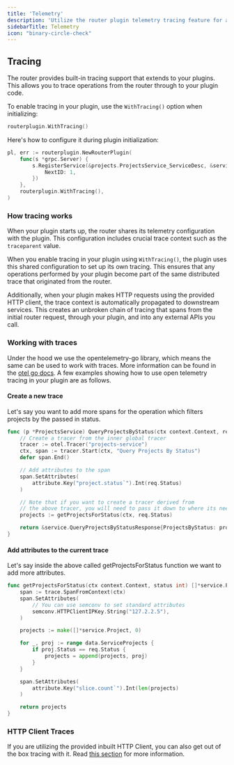 ```yaml
---
title: 'Telemetry'
description: 'Utilize the router plugin telemetry tracing feature for automatic built in tracing.'
sidebarTitle: Telemetry
icon: "binary-circle-check"
---
```


## Tracing

The router provides built-in tracing support that extends to your plugins. This allows you to trace operations from the router through to your plugin code.

To enable tracing in your plugin, use the `WithTracing()` option when initializing:

```go
routerplugin.WithTracing()
```

Here's how to configure it during plugin initialization:

```go
pl, err := routerplugin.NewRouterPlugin(
	func(s *grpc.Server) {
		s.RegisterService(&projects.ProjectsService_ServiceDesc, &service.ProjectsService{
			NextID: 1,
		})
	},
	routerplugin.WithTracing(),
)
```

### How tracing works

When your plugin starts up, the router shares its telemetry configuration with the plugin. This configuration includes crucial trace context such as the `traceparent` value.

When you enable tracing in your plugin using `WithTracing()`, the plugin uses this shared configuration to set up its own tracing. This ensures that any operations performed by your plugin become part of the same distributed trace that originated from the router.

Additionally, when your plugin makes HTTP requests using the provided HTTP client, the trace context is automatically propagated to downstream services. This creates an unbroken chain of tracing that spans from the initial router request, through your plugin, and into any external APIs you call.

### Working with traces

Under the hood we use the opentelemetry-go library, which means the same can be used to work with traces. More information can be found in the [otel go docs](https://opentelemetry.io/docs/languages/go/). A few examples showing how to use open telemetry tracing in your plugin are as follows.

#### Create a new trace
Let's say you want to add more spans for the operation which filters projects by the passed in status.

```go
func (p *ProjectsService) QueryProjectsByStatus(ctx context.Context, req *service.QueryProjectsByStatusRequest) (*service.QueryProjectsByStatusResponse, error) {
	// Create a tracer from the inner global tracer
	tracer := otel.Tracer("projects-service")
	ctx, span := tracer.Start(ctx, "Query Projects By Status")
	defer span.End()

	// Add attributes to the span
	span.SetAttributes(
		attribute.Key("project.status`").Int(req.Status)
	)

	// Note that if you want to create a tracer derived from
	// the above tracer, you will need to pass it down to where its needed
	projects := getProjectsForStatus(ctx, req.Status)

	return &service.QueryProjectsByStatusResponse{ProjectsByStatus: projects}, nil
}
```

#### Add attributes to the current trace
Let's say inside the above called getProjectsForStatus function we want to add more attributes.

```go
func getProjectsForStatus(ctx context.Context, status int) []*service.Project {
	span := trace.SpanFromContext(ctx)
	span.SetAttributes(
		// You can use semconv to set standard attributes
    	semconv.HTTPClientIPKey.String("127.2.2.5"),
	)

	projects := make([]*service.Project, 0)

	for _, proj := range data.ServiceProjects {
		if proj.Status == req.Status {
			projects = append(projects, proj)
		}
	}

	span.SetAttributes(
		attribute.Key("slice.count`").Int(len(projects)
	)

	return projects
}
```

### HTTP Client Traces

If you are utilizing the provided inbuilt HTTP Client, you can also get out of the box tracing with it. Read [this section](/router/gRPC/plugins/library-features/http-client#inbuilt-tracing) for more information.